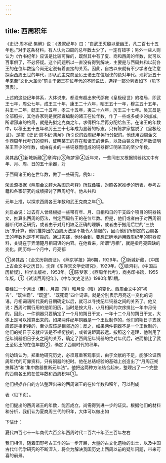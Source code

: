 ```yaml
---
---
---
```

title: 西周积年
---



《史记·周本纪·集解》说：《汲冢纪年》曰：“自武王灭殷以至幽王，凡二百七十五年也。”对于这条材料，有人认为四周的总年数太少了，一定有错字；另外一些人则认为《竹书纪年》应该是比较可靠的，既然其中有了夏、商和西周的年数，就可以百事俱了，不必怀疑。这个问题所以一直没有得到解决，主要是与西周共和以前各王的在位年数迄今尚无定说有着直接的关系。因此，自古以来就有不少学者在注意探索西周王世的年代，即从武主克商至厉王诸王在位起讫的绝对年代。现将近五十年来至“文化大革命”前关于诸王在位年代的不同说法，选择一部分列表如下（见下页表）。

上述的这些纪年体系，大体说来，都没有超出宋代邵雍《皇极经世》的格局，即武王七年，周公七年，成王三十年，康王二十六年，昭王五十一年，穆主五十五年，共王十二年，懿王二十五年，孝三十五年，夷三十六年，厉王三十七年。吴其昌是全部照抄，其他各家则是就邵雍编制的诸王在位年数，作了一些或多或少的加减。所谓邵雍的格局，就是先拟定克商之年，求得积年后再分配给各王。在诸王的年数中，以穆王五十五年和厉王三十七年成为显著的标志。只有陈梦家摆脱了《皇极经世》，是按《史记·周本纪·集解》所引说的西周纪年另行分配的。他还用西周金文作西周年代考订的资料，证明某王的存在和诸王的世系，以及由铭文所记年数证明某王至少的年数，或由有关的一些铜器而组成的铜器群证明某王的至少年数。

吴其昌①新城新藏②章鸿钊③陈梦家④近年来，一些同志又根据铜器铭文中有年、月、周、日的五十余器，对

于西周诸王的在世年数，做了一些研究。例如：

荣孟源根据《两周金文辞大系图录考释》所载彝铭，对照各家推步的历表，参考古籍和各家研究的成绩探讨了西周纪年。他从共和

元年上推，以探求西周各王年数和武王克商之年①。

刘启益说：过去有人曾经根据一些带有年、月、日相和日的干支四个项目的铜器铭文，推算出西周的历法，判定西周各王的在位年数。但是，他们或者由于对西周铜器断代缺乏研究，或者由于对月相缺乏正确的理解，或者由于搬用后世的“三统历”来计算，他们推算出的西周历法是不能令人情服的，因而他们所制定的西周各王的年数也是不可靠的。通过实践，他体会到，要想正确地运用西周纪年的铜器资料，关键在于弄清楚月相词语的内容。在他看来，所谓“月相”，就是指月亮圆缺的变化。阴历每一个月中，月亮都

①吴其昌：《金文历朔疏证》，《燕京学报》第6期，1929年。②新城新藏，《中国上古金文中之历日》，沈译《东洋天文学史研究》，1929年。③章鸿钊，《中国古历析疑》，科学出版社，1953年。④陈梦家；《西周年代考》，商务印书馆，1955年版。①《试谈西周纪年》，《中华文史沦丛》1980年第1期。

要经过一个月出（■）、月圆（望）和月没（晦）的变化。西周金文中的“初吉”、“既生霸”、“既望”、“既死霸”四个词语，就是分别表示月亮这一变化的词语。月相词语所代表的日期确定以后，就可以寻找纪年铜器之间的关系了。他又说：西周时期行用的是阴阳历，当时是按大月、小月相间的次序排比一年中月份的。因此，一件铜器只要确定了一个月的朔日干支，一年十二个月的朔日干支，大体上是可以推算出来的。如果两件纪年铜器是一个王世制作的，他们的朔日子支就应该是相衔接的，至少应该是相邻近的；反之，如果两件铜器不是一个王世制的，他们的朔日于支就应该是不相衔接的，或者说距离较远。按照这个道理，他利用了纪年铜器朔日子支之间的关系，确定了西周纪年铜器的绝对年代后，进而排比了武王至厉王的在位年数②，确定了西周时代的积年。

何幼琦认为，郑重地研究历史，必须尊重客观事实，由于文献的不足，能够论证西周年代的可靠资料，只有铜器的纪时。他在总结经验的基础上创造出了“月周正朔抉算法”和“集中数器推断元年法”。他把这两种方法结合起来，整理出了一个完整的西周各王的在位年数和西周积年①。

他们根据各自的方法整理出来的西周诸王的在位年数和积年，可以列成

表（见下页）。

他们提出的西周诸王的年数，能否成立，尚需得到进一步的证实。根据他们的材料和分析，我们认为夏商周三代的积年，大体可以做出如

下估计：

夏代四百七十一年商代六百余年西周时代二百六十年至三百年左右

我们相信，随着田野考古工作的进一步开展，大量的古文化遗物的出土，以及中国古代年代学研究的不断深入，将会为解决我国历史上西周以前的疑年问题，带来可喜的前景。
